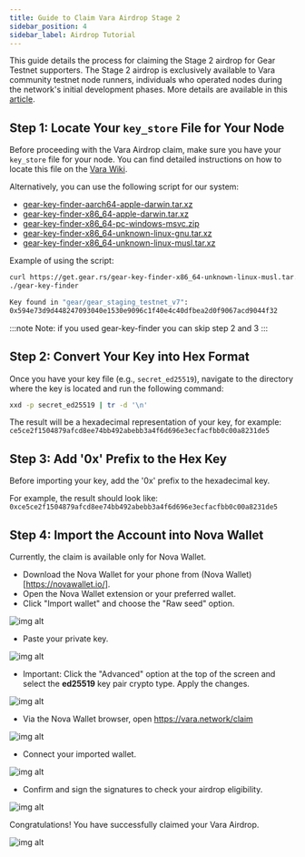 ```yaml
---
title: Guide to Claim Vara Airdrop Stage 2
sidebar_position: 4
sidebar_label: Airdrop Tutorial
---
```


This guide details the process for claiming the Stage 2 airdrop for Gear Testnet supporters.
The Stage 2 airdrop is exclusively available to Vara community testnet node runners, individuals who operated nodes during the network's initial development phases.
More details are available in this [article](https://medium.com/@VaraNetwork/a-big-thank-you-to-the-vara-community-and-a-major-airdrops-update-38dbb4d8d6b2).

## Step 1: Locate Your `key_store` File for Your Node

Before proceeding with the Vara Airdrop claim, make sure you have your `key_store` file for your node. You can find detailed instructions on how to locate this file on the [Vara Wiki](/docs/node/backup-restore/#network-key).

Alternatively, you can use the following script for our system:

- [gear-key-finder-aarch64-apple-darwin.tar.xz](https://get.gear.rs/gear-key-finder-aarch64-apple-darwin.tar.xz)
- [gear-key-finder-x86_64-apple-darwin.tar.xz](https://get.gear.rs/gear-key-finder-x86_64-apple-darwin.tar.xz)
- [gear-key-finder-x86_64-pc-windows-msvc.zip](https://get.gear.rs/gear-key-finder-x86_64-pc-windows-msvc.zip)
- [gear-key-finder-x86_64-unknown-linux-gnu.tar.xz](https://get.gear.rs/gear-key-finder-x86_64-unknown-linux-gnu.tar.xz)
- [gear-key-finder-x86_64-unknown-linux-musl.tar.xz](https://get.gear.rs/gear-key-finder-x86_64-unknown-linux-musl.tar.xz)

Example of using the script:

```bash
curl https://get.gear.rs/gear-key-finder-x86_64-unknown-linux-musl.tar.xz | tar xJ
./gear-key-finder

Key found in "gear/gear_staging_testnet_v7":
0x594e73d9d448247093040e1530e9096c1f40e4c40dfbea2d0f9067acd9044f32

```

:::note
Note: if you used gear-key-finder you can skip step 2 and 3
:::

## Step 2: Convert Your Key into Hex Format

Once you have your key file (e.g., `secret_ed25519`), navigate to the directory where the key is located and run the following command:

```bash
xxd -p secret_ed25519 | tr -d '\n'
```

The result will be a hexadecimal representation of your key, for example: `ce5ce2f1504879afcd8ee74bb492abebb3a4f6d696e3ecfacfbb0c00a8231de5`

## Step 3: Add '0x' Prefix to the Hex Key

Before importing your key, add the '0x' prefix to the hexadecimal key.

For example, the result should look like: `0xce5ce2f1504879afcd8ee74bb492abebb3a4f6d696e3ecfacfbb0c00a8231de5`

## Step 4: Import the Account into Nova Wallet

Currently, the claim is available only for Nova Wallet.

- Download the Nova Wallet for your phone from (Nova Wallet)[https://novawallet.io/].
- Open the Nova Wallet extension or your preferred wallet.
- Click "Import wallet" and choose the "Raw seed" option.

![img alt](./img/nova-1.jpeg)

- Paste your private key.

![img alt](./img/nova-2.jpeg)

- Important: Click the "Advanced" option at the top of the screen and select the **ed25519** key pair crypto type. Apply the changes.

![img alt](./img/nova-3.jpeg)

- Via the Nova Wallet browser, open https://vara.network/claim

![img alt](./img/nova-4.jpeg)

- Connect your imported wallet.

![img alt](./img/nova-5.jpeg)

- Confirm and sign the signatures to check your airdrop eligibility.

![img alt](./img/nova-6.jpeg)

Congratulations! You have successfully claimed your Vara Airdrop.

![img alt](./img/nova-7.jpg)
